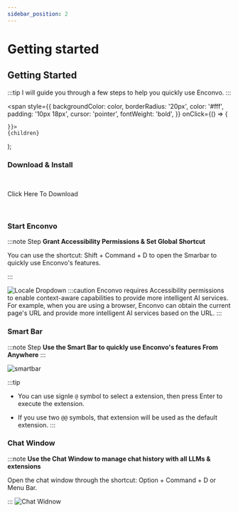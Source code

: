 ```yaml
---
sidebar_position: 2
---
```


# Getting started

## Getting Started

:::tip 
I will guide you through a few steps to help you quickly use Enconvo.
:::

  <span
    style={{
      backgroundColor: color,
      borderRadius: '20px',
      color: '#fff',
      padding: '10px 18px',
      cursor: 'pointer',
      fontWeight: 'bold',
    }}
    onClick={() => {

    }}>
    {children}

  </span>
);



### Download & Install
<br/>

<Highlight color="#1877F2">Click Here To Download</Highlight> 

<br/>


### Start Enconvo

:::note Step 
**Grant Accessibility Permissions & Set Global Shortcut**

You can use the shortcut: Shift + Command + D to open the Smarbar to quickly use Enconvo's features.

:::

![Locale Dropdown](./img/start.png)
:::caution
Enconvo requires Accessibility permissions to enable context-aware capabilities to provide more intelligent AI services. For example, when you are using a browser, Enconvo can obtain the current page's URL and provide more intelligent AI services based on the URL.
:::


### Smart Bar

:::note Step
**Use the Smart Bar to quickly use Enconvo's features From Anywhere**
:::

![smartbar](./img/smartbar.png)

:::tip 
- You can use signle ` @ ` symbol to select a extension, then press Enter to execute the extension.

- If you use two `@@` symbols, that extension will be used as the default extension.
:::


### Chat Window

:::note 
**Use the Chat Window to manage chat history with all LLMs & extensions**

Open the chat window through the shortcut: Option + Command + D or Menu Bar.

:::
![Chat Widnow](./img/chatwindow.png)

